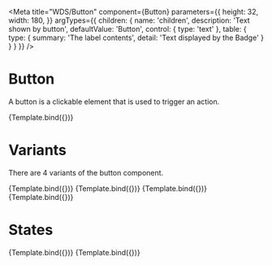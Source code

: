 <!-- Button.stories.mdx -->



<Meta title="WDS/Button" component={Button} parameters={{
  height: 32,
  width: 180,
}} argTypes={{
    children: {
      name: 'children',
      description: 'Text shown by button',
      defaultValue: 'Button',
      control: {
        type: 'text'
      },
      table: {
        type: {
          summary: 'The label contents',
          detail: 'Text displayed by the Badge'
        }
      }
    }
  }} />


# Button

A button is a clickable element that is used to trigger an action.

<Canvas>
  <Story name="Default">
    {Template.bind({})}
   </Story>
</Canvas>

# Variants

There are 4 variants of the button component.

<Canvas>
  <Story name="Filled Variant" args={{
    children: 'Filled'
  }}>
    {Template.bind({})}
   </Story>
   <Story name="Outline Variant" args={{
    variant: "outline",
    children: 'Outline'
   }}>
    {Template.bind({})}
   </Story>
   <Story name="Light Variant" args={{
    variant: "light",
    children: 'Light'
   }}>
    {Template.bind({})}
   </Story>
   <Story name="Subtle Variant" args={{
    variant: "subtle",
    children: 'Subtle'
   }}>
    {Template.bind({})}
   </Story>
</Canvas>

# States

<Canvas>
   <Story name="Disabled State" args={{
    isDisabled: true,
    children: 'Disabled'
   }}>
    {Template.bind({})}
   </Story>
  <Story name="Loading State" args={{
    isLoading: true,
    children: 'Loading'
   }}>
    {Template.bind({})}
   </Story>
</Canvas>
